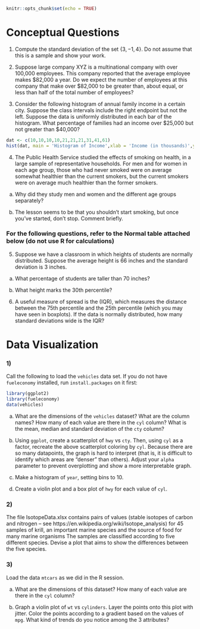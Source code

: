 ```{r setup, include=FALSE}
knitr::opts_chunk$set(echo = TRUE)
```

# Conceptual Questions

1) Compute the standard deviation of the set $\{3,-1,4\}$. Do not assume that this is a sample and show your work.

2) Suppose large company XYZ is a multinational company with over 100,000 employees. This company reported that the average employee makes \$82,000 a year. Do we expect the number of employees at this company that make over \$82,000 to be greater than, about equal, or less than half of the total number of employees?

3) Consider the following histogram of annual family income in a certain city. Suppose the class intervals include the right endpoint but not the left. Suppose the data is uniformly distributed in each bar of the histogram. What percentage of families had an income over \$25,000 but not greater than \$40,000?

```{r, echo = FALSE , fig.width = 3, fig.height = 3}
dat <- c(10,10,10,10,21,21,21,31,41,61)
hist(dat, main = 'Histogram of Income',xlab = 'Income (in thousands)',ylab = '% of families' )
```

4) The Public Health Service studied the effects of smoking on health, in a large sample of representative households. For men and for women in each age group, those who had never smoked were on average somewhat healthier than the current smokers, but the current smokers were on average much healthier than the former smokers.

a) Why did they study men and women and the different age groups separately?

b) The lesson seems to be that you shouldn’t start smoking, but once you’ve started, don’t stop. Comment briefly.

### For the following questions, refer to the Normal table attached below (do not use R for calculations)

5) Suppose we have a classroom in which heights of students are normally distributed. Suppose the average height is 66 inches and the standard deviation is 3 inches.

a) What percentage of students are taller than 70 inches?

b) What height marks the 30th percentile?

6) A useful measure of spread is the \textbf{Interquartile Range} (IQR), which measures the distance between the 75th percentile and the 25th percentile (which you may have seen in boxplots). If the data is normally distributed, how many standard deviations wide is the IQR? 

\begin{figure}
\centering
\includegraphics{normal_table.png}
\end{figure}


\pagebreak

# Data Visualization

### 1)

Call the following to load the `vehicles` data set. If you do not have `fueleconomy` installed, run `install.packages` on it first:

```{r eval = FALSE}
library(ggplot2)
library(fueleconomy)
data(vehicles)
```

a) What are the dimensions of the `vehicles` dataset? What are the column names? How many of each value are there in the `cyl` column? What is the mean, median and standard deviation of the `cty` column?

b) Using `ggplot`, create a scatterplot of `hwy` vs `cty`. Then, using `cyl` as a factor, recreate the above scatterplot coloring by `cyl`. Because there are so many datapoints, the graph is hard to interpret (that is, it is difficult to identify which areas are "denser" than others). Adjust your `alpha` parameter to prevent overplotting and show a more interpretable graph.

c) Make a histogram of `year`, setting bins to 10.

d) Create a violin plot and a box plot of `hwy` for each value of `cyl`.

### 2)

The file IsotopeData.xlsx contains pairs of values (stable isotopes of carbon and nitrogen -- see https://en.wikipedia.org/wiki/Isotope_analysis) for 45 samples of krill, an important marine species and the source of food for many marine organisms The samples are classified according to five different species. Devise a plot that aims to show the differences between the five species. 

### 3) 

Load the data `mtcars` as we did in the R session.

a) What are the dimensions of this dataset? How many of each value are there in the `cyl` column?

b) Graph a violin plot of `wt` vs `cylinders`. Layer the points onto this plot with jitter. Color the points according to a gradient based on the values of `mpg`. What kind of trends do you notice among the 3 attributes?